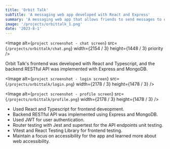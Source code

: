 ```yaml
---
title: 'Orbit Talk'
subTitle: 'A messaging web app developed with React and Express'
summary: 'A messaging web app that allows friends to send messages to each other'
image: '/projects/orbittalk_1.png'
date: '2023-8-1'
---
```


<Image
  alt={`project screenshot - chat screen`}
  src={`/projects/orbittalk/chat.png`}
  width={2154 / 3}
  height={1448 / 3}
  priority
/>

Orbit Talk's frontend was developed with React and Typescript, 
and the backend RESTful API was implemented with Express and MongoDB. 

<Image
  alt={`project screenshot - login screen`}
  src={`/projects/orbittalk/login.png`}
  width={2178 / 3}
  height={1478 / 3}
/>

<Image
  alt={`project screenshot - profile screen`}
  src={`/projects/orbittalk/profile.png`}
  width={2178 / 3}
  height={1478 / 3}
/>

- Used React and Typescript for frontend deveopment.
- Backend RESTful API was implemented using Express and MongoDB.
- Used JWT for user authentication.
- Router testing with Jest and supertest for the API endpoints unit testing.
- Vitest and React Testing Library for frontend testing.
- Maintain a focus on accessibility for the app and learned more about web accessibility.
